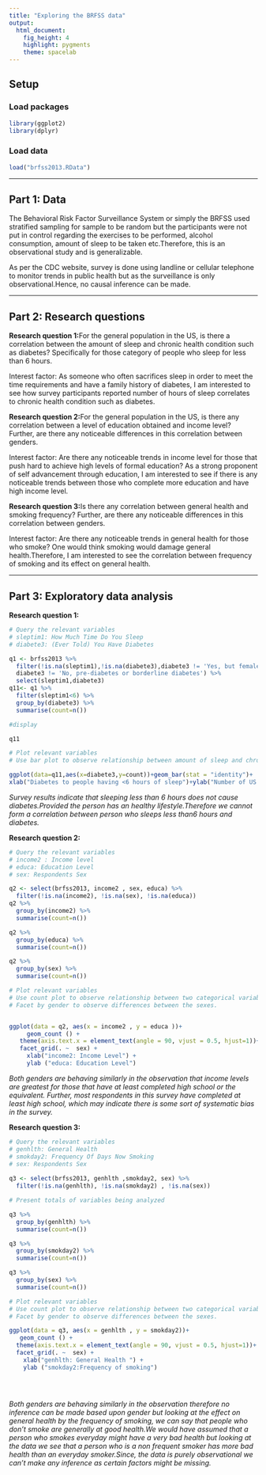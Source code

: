 ```yaml
---
title: "Exploring the BRFSS data"
output: 
  html_document: 
    fig_height: 4
    highlight: pygments
    theme: spacelab
---
```


## Setup

### Load packages

```r
library(ggplot2)
library(dplyr)
```

### Load data



```r
load("brfss2013.RData")
```



* * *

## Part 1: Data
 
The Behavioral Risk Factor Surveillance System or simply the BRFSS used stratified sampling for sample to be random but the participants were not put in control regarding the exercises to be performed, alcohol consumption, amount of sleep to be taken etc.Therefore, this is an observational study and is generalizable. 

As per the CDC website, survey is done using landline or cellular telephone to monitor trends in public health but as the surveillance is only observational.Hence, no causal inference can be made.

* * *

## Part 2: Research questions

**Research question 1:**For the general population in the US, is there a correlation between the amount of sleep and chronic health condition such as diabetes? Specifically for those category of people who sleep for less than 6 hours.


Interest factor: As someone who often sacrifices sleep in order to meet the time requirements and have a family history of diabetes, I am interested to see how survey participants reported number of hours of sleep correlates to chronic health condition such as diabetes.

**Research question 2:**For the general population in the US, is there any correlation between a level of education obtained and income level? Further, are there any noticeable differences in this correlation between genders.

Interest factor: Are there any noticeable trends in income level for those that push hard to achieve high levels of formal education? As a strong proponent of self advancement through education, I am interested to see if there is any noticeable trends between those who complete more education and have high income level.

**Research question 3:**Is there any correlation between general health and smoking frequency? Further, are there any noticeable differences in this correlation between genders.

Interest factor: Are there any noticeable trends in general health for those who smoke? One would think smoking would damage general health.Therefore, I am interested to see the correlation between frequency of smoking and its effect on general health. 


* * *

## Part 3: Exploratory data analysis


**Research question 1:** 
```r
# Query the relevant variables
# sleptim1: How Much Time Do You Sleep
# diabete3: (Ever Told) You Have Diabetes

q1 <- brfss2013 %>%
  filter(!is.na(sleptim1),!is.na(diabete3),diabete3 != 'Yes, but female told only during pregnancy',        
  diabete3 != 'No, pre-diabetes or borderline diabetes') %>%
  select(sleptim1,diabete3)
q11<- q1 %>%
  filter(sleptim1<6) %>%
  group_by(diabete3) %>%
  summarise(count=n())

#display

q11

```
```r
# Plot relevant variables
# Use bar plot to observe relationship between amount of sleep and chronic health condition such as diabetes.

ggplot(data=q11,aes(x=diabete3,y=count))+geom_bar(stat = "identity")+
xlab("Diabetes to people having <6 hours of sleep")+ylab("Number of US citizens ")

```

*Survey results indicate that sleeping less than 6 hours does not cause diabetes.Provided            the person has an healthy lifestyle.Therefore we cannot form a correlation between person            who sleeps less than6 hours and diabetes.  *                

**Research question 2:**

```r
# Query the relevant variables
# income2 : Income level
# educa: Education Level
# sex: Respondents Sex

q2 <- select(brfss2013, income2 , sex, educa) %>% 
  filter(!is.na(income2), !is.na(sex), !is.na(educa))
q2 %>% 
  group_by(income2) %>%    
  summarise(count=n())
```
```r
q2 %>% 
  group_by(educa) %>%  
  summarise(count=n())
```
```r
q2 %>% 
  group_by(sex) %>%  
  summarise(count=n())
```
```r
# Plot relevant variables
# Use count plot to observe relationship between two categorical variables.
# Facet by gender to observe differences between the sexes.


ggplot(data = q2, aes(x = income2 , y = educa ))+
     geom_count () +
   theme(axis.text.x = element_text(angle = 90, vjust = 0.5, hjust=1))+
   facet_grid(. ~  sex) +
     xlab("income2: Income Level") +
     ylab ("educa: Education Level")

```

*Both genders are behaving similarly in the observation that income levels are greatest               for those that have at least completed high school or the equivalent.  Further, most          respondents in this survey have completed at least high school, which may indicate                there is some sort of systematic bias in the survey.*

**Research question 3:**

```r
# Query the relevant variables
# genhlth: General Health
# smokday2: Frequency Of Days Now Smoking
# sex: Respondents Sex
  
q3 <- select(brfss2013, genhlth ,smokday2, sex) %>% 
  filter(!is.na(genhlth), !is.na(smokday2) , !is.na(sex))

# Present totals of variables being analyzed

q3 %>% 
  group_by(genhlth) %>%    
  summarise(count=n())
```
```r
q3 %>% 
  group_by(smokday2) %>%  
  summarise(count=n())
```
```r
q3 %>% 
  group_by(sex) %>%  
  summarise(count=n())


```
```r
# Plot relevant variables
# Use count plot to observe relationship between two categorical variables. 
# Facet by gender to observe differences between the sexes.

ggplot(data = q3, aes(x = genhlth , y = smokday2))+ 
   geom_count () +
  theme(axis.text.x = element_text(angle = 90, vjust = 0.5, hjust=1))+
  facet_grid(. ~  sex) +
    xlab("genhlth: General Health ") +
    ylab ("smokday2:Frequency of smoking")
   

      
```

*Both genders are behaving similarly in the observation therefore no inference can be               made based upon gender but looking at the effect on general health by the frequency of           smoking, we can say that people who don't smoke are generally  at good health.We would             have assumed that a person who smokes everyday might have a very bad health but looking              at the data we see that a person who is a non frequent smoker has more bad health than               an everyday smoker.Since, the data is purely observational we can't make any inference              as certain factors might be missing.*



